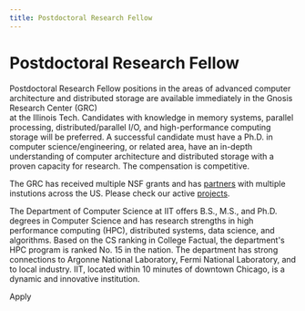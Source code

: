 ```yaml
---
title: Postdoctoral Research Fellow
---
```



# Postdoctoral Research Fellow

Postdoctoral Research Fellow positions in the areas of advanced computer architecture and
distributed storage are available immediately in the Gnosis Research Center (GRC)  
at the Illinois Tech. Candidates with knowledge in memory systems, parallel processing,
distributed/parallel I/O, and high-performance computing storage will be preferred.
A successful candidate must have a Ph.D. in computer science/engineering, or related
area, have an in-depth understanding of computer architecture and distributed storage
with a proven capacity for research. The compensation is competitive.

The GRC has received multiple NSF grants and has [partners](/network) with multiple instutions
across the US. Please check our active [projects](/research/projects).

The Department of Computer Science at IIT offers B.S., M.S., and Ph.D. degrees in Computer
Science and has research strengths in high performance computing (HPC), distributed systems,
data science, and algorithms. Based on the CS ranking in College Factual, the department's HPC
program is ranked No. 15 in the nation. The department has strong connections to Argonne
National Laboratory, Fermi National Laboratory, and to local industry. IIT, located within
10 minutes of downtown Chicago, is a dynamic and innovative institution.

<Link
  className="button button--lg button--primary"
  href="https://forms.office.com/r/fcyp9vJGnM"
>
  Apply
</Link>
